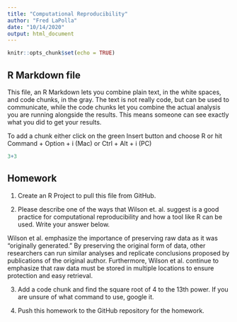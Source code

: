 ```yaml
---
title: "Computational Reproducibility"
author: "Fred LaPolla"
date: "10/14/2020"
output: html_document
---
```


```r
knitr::opts_chunk$set(echo = TRUE)
```

## R Markdown file

This file, an R Markdown lets you combine plain text, in the white spaces, and code chunks, in the gray. The text is not really code, but can be used to communicate, while the code chunks let you combine the actual analysis you are running alongside the results. This means someone can see exactly what you did to get your results.

To add a chunk either click on the green Insert button and choose R or hit Command + Option + i (Mac) or Ctrl + Alt + i (PC)

```r
3+3
```

## Homework

1) Create an R Project to pull this file from GitHub. 

2) Please describe one of the ways that Wilson et. al. suggest is a good practice for computational reproducibility and how a tool like R can be used. Write your answer below.

Wilson et al. emphasize the importance of preserving raw data as it was "originally generated." By preserving the original form of data, other researchers can run similar analyses and replicate conclusions proposed by publications of the original author. Furthermore, Wilson et al. continue to emphasize that raw data must be stored in multiple locations to ensure protection and easy retrieval.

3) Add a code chunk and find the square root of 4 to the 13th power. If you are unsure of what command to use, google it.


4) Push this homework to the GitHub repository for the homework. 





